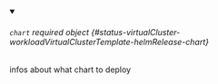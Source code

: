 


<details className="config-field" data-expandable="true" open>
<summary>

###### `chart` <span className="config-field-required" data-required="false">required</span> <span className="config-field-type">object</span> <span className="config-field-default"></span> <span className="config-field-enum"></span> {#status-virtualCluster-workloadVirtualClusterTemplate-helmRelease-chart}

infos about what chart to deploy

</summary>

<PartialChartreference />


</details>
